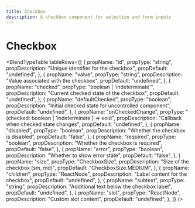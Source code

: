 ```yaml
---
title: Checkbox
description: A checkbox component for selection and form inputs
---
```



# Checkbox

<BlendTypeTable tableRows={[
  {
    propName: "id",
    propType: "string",
    propDescription: "Unique identifier for the checkbox",
    propDefault: "undefined",
  },
  {
    propName: "value",
    propType: "string",
    propDescription: "Value associated with the checkbox",
    propDefault: "undefined",
  },
  {
    propName: "checked",
    propType: "boolean | 'indeterminate'",
    propDescription: "Current checked state of the checkbox",
    propDefault: "undefined",
  },
  {
    propName: "defaultChecked",
    propType: "boolean",
    propDescription: "Initial checked state for uncontrolled component",
    propDefault: "undefined",
  },
  {
    propName: "onCheckedChange",
    propType: "(checked: boolean | 'indeterminate') => void",
    propDescription: "Callback when checked state changes",
    propDefault: "undefined",
  },
  {
    propName: "disabled",
    propType: "boolean",
    propDescription: "Whether the checkbox is disabled",
    propDefault: "false",
  },
  {
    propName: "required",
    propType: "boolean",
    propDescription: "Whether the checkbox is required",
    propDefault: "false",
  },
  {
    propName: "error",
    propType: "boolean",
    propDescription: "Whether to show error state",
    propDefault: "false",
  },
  {
    propName: "size",
    propType: "CheckboxSize",
    propDescription: "Size of the checkbox (sm, md)",
    propDefault: "CheckboxSize.MEDIUM",
  },
  {
    propName: "children",
    propType: "ReactNode",
    propDescription: "Label content for the checkbox",
    propDefault: "undefined",
  },
  {
    propName: "subtext",
    propType: "string",
    propDescription: "Additional text below the checkbox label",
    propDefault: "undefined",
  },
  {
    propName: "slot",
    propType: "ReactNode",
    propDescription: "Custom slot content",
    propDefault: "undefined",
  },
]} /> 